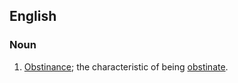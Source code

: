 ==English==
===Noun===
{{en-noun|obstinancies}}
# [[obstinance|Obstinance]]; the characteristic of being [[obstinate]].